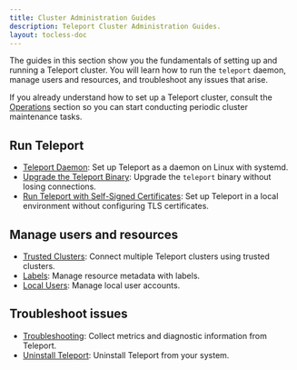 ```yaml
---
title: Cluster Administration Guides
description: Teleport Cluster Administration Guides.
layout: tocless-doc
---
```


The guides in this section show you the fundamentals of setting up and running a
Teleport cluster. You will learn how to run the `teleport` daemon, manage users
and resources, and troubleshoot any issues that arise.

If you already understand how to set up a Teleport cluster, consult the
[Operations](./operations.mdx) section so you can start conducting periodic
cluster maintenance tasks.

## Run Teleport

- [Teleport Daemon](./admin/daemon.mdx): Set up Teleport as a daemon on Linux with systemd.
- [Upgrade the Teleport Binary](./admin/upgrading-the-teleport-binary.mdx): Upgrade the `teleport` binary without losing connections.
- [Run Teleport with Self-Signed Certificates](./admin/self-signed-certs.mdx): Set up Teleport in a local
environment without configuring TLS certificates.

## Manage users and resources

- [Trusted Clusters](./admin/trustedclusters.mdx): Connect multiple Teleport clusters using trusted clusters.
- [Labels](./admin/labels.mdx): Manage resource metadata with labels.
- [Local Users](./admin/users.mdx): Manage local user accounts.

## Troubleshoot issues

- [Troubleshooting](./admin/troubleshooting.mdx): Collect metrics and diagnostic information from Teleport.
- [Uninstall Teleport](./admin/uninstall-teleport.mdx): Uninstall Teleport from your system.
